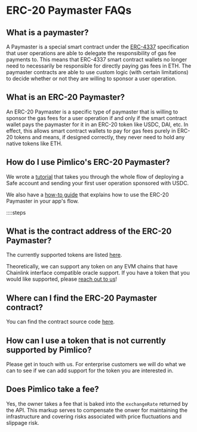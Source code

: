 # ERC-20 Paymaster FAQs

## What is a paymaster?

A Paymaster is a special smart contract under the [ERC-4337](https://eips.ethereum.org/EIPS/eip-4337) specification that user operations are able to delegate the responsibility of gas fee payments to. This means that ERC-4337 smart contract wallets no longer need to necessarily be responsible for directly paying gas fees in ETH. The paymaster contracts are able to use custom logic (with certain limitations) to decide whether or not they are willing to sponsor a user operation.

## What is an ERC-20 Paymaster?

An ERC-20 Paymaster is a specific type of paymaster that is willing to sponsor the gas fees for a user operation if and only if the smart contract wallet pays the paymaster for it in an ERC-20 token like USDC, DAI, etc. In effect, this allows smart contract wallets to pay for gas fees purely in ERC-20 tokens and means, if designed correctly, they never need to hold any native tokens like ETH.

## How do I use Pimlico's ERC-20 Paymaster?

We wrote a [tutorial](/permissionless/tutorial/tutorial-2) that takes you through the whole flow of deploying a Safe account and sending your first user operation sponsored with USDC.

We also have a [how-to guide](/references/paymaster/erc20-paymaster/how-to/use-paymaster) that explains how to use the ERC-20 Paymaster in your app's flow.

::::steps

## What is the contract address of the ERC-20 Paymaster?

The currently supported tokens are listed [here](/references/paymaster/erc20-paymaster/contract-addresses).

Theoretically, we can support any token on any EVM chains that have Chainlink interface compatible oracle support. If you have a token that you would like supported, please [reach out to us](https://t.me/pimlicoHQ)!

## Where can I find the ERC-20 Paymaster contract?

You can find the contract source code [here](https://github.com/pimlicolabs).

## How can I use a token that is not currently supported by Pimlico?

Please get in touch with us. For enterprise customers we will do what we can to see if we can add support for the token you are interested in.

## Does Pimlico take a fee?

Yes, the owner takes a fee that is baked into the `exchangeRate` returned by the API. This markup serves to compensate the onwer for maintaining the infrastructure and covering risks associated with price fluctuations and slippage risk.
